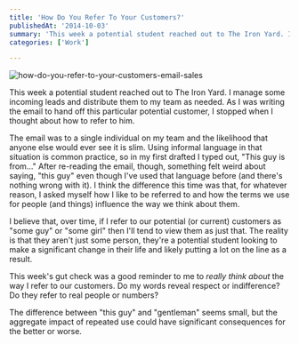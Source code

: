 ```yaml
---
title: 'How Do You Refer To Your Customers?'
publishedAt: '2014-10-03'
summary: 'This week a potential student reached out to The Iron Yard. I manage some incoming leads and distribute them to my team as needed. As I was writing the email to hand off this particular potential cu...'
categories: ['Work']

---
```


<Image src="/images/blog/how-do-you-refer-to-your-customers/e94eb-how-do-you-refer-to-your-customers-email-sales.png" alt="how-do-you-refer-to-your-customers-email-sales" width={800} height={600} />

This week a potential student reached out to The Iron Yard. I manage some incoming leads and distribute them to my team as needed. As I was writing the email to hand off this particular potential customer, I stopped when I thought about how to refer to him.

The email was to a single individual on my team and the likelihood that anyone else would ever see it is slim. Using informal language in that situation is common practice, so in my first drafted I typed out, "This guy is from..." After re-reading the email, though, something felt weird about saying, "this guy" even though I've used that language before (and there's nothing wrong with it). I think the difference this time was that, for whatever reason, I asked myself how I like to be referred to and how the terms we use for people (and things) influence the way we think about them.

I believe that, over time, if I refer to our potential (or current) customers as "some guy" or "some girl" then I'll tend to view them as just that. The reality is that they aren't just some person, they're a potential student looking to make a significant change in their life and likely putting a lot on the line as a result.

This week's gut check was a good reminder to me to *really think about* the way I refer to our customers. Do my words reveal respect or indifference? Do they refer to real people or numbers?

The difference between "this guy" and "gentleman" seems small, but the aggregate impact of repeated use could have significant consequences for the better or worse.
